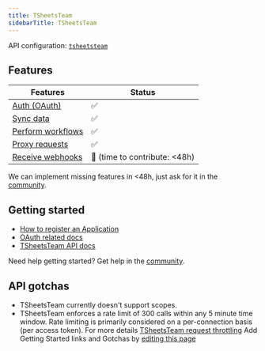 ```yaml
---
title: TSheetsTeam
sidebarTitle: TSheetsTeam
---
```


API configuration: [`tsheetsteam`](https://nango.dev/providers.yaml)

## Features

| Features | Status |
| - | - |
| [Auth (OAuth)](/guides/getting-started/authorize-an-api-from-your-app) | ✅ |
| [Sync data](/guides/getting-started/read-from-an-api) | ✅ |
| [Perform workflows](/guides/getting-started/write-to-an-api) | ✅ |
| [Proxy requests](/guides/proxy-requests-to-an-api) | ✅ |
| [Receive webhooks](/guides/receive-webhooks-from-an-api) | 🚫 (time to contribute: &lt;48h) |

<Tip>We can implement missing features in &lt;48h, just ask for it in the [community](https://nango.dev/slack).</Tip>

## Getting started

-   [How to register an Application](https://tsheetsteam.github.io/api_docs/#obtaining-an-api-access-token)
-   [OAuth related docs](https://tsheetsteam.github.io/api_docs/#authentication)
-   [TSheetsTeam API docs](https://tsheetsteam.github.io/api_docs/#introduction)


<Tip>Need help getting started? Get help in the [community](https://nango.dev/slack).</Tip>

## API gotchas
-   TSheetsTeam currently doesn't support scopes.
-   TSheetsTeam enforces a rate limit of 300 calls within any 5 minute time window. Rate limiting is primarily considered on a per-connection basis (per access token). For more details [TSheetsTeam request throttling](https://tsheetsteam.github.io/api_docs/#request-throttling)
<Note>Add Getting Started links and Gotchas by [editing this page](https://github.com/nangohq/nango/tree/master/docs-v2/integrations/all/tsheetsteam.mdx)</Note>
